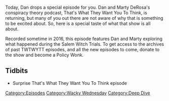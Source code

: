 {{DEFAULTSORT:
    #_EPISODE_0062S:TWTWYTT Special
}}{{Episode
    | title           = TWTWYTT Special
    | caption         = [https://knowledgefight.libsyn.com/knowledge-fight-twtwytt-special Listen to this episode on Libsyn]
    | episodeNumber   = S004
    | length          = 01:43:32
    | airDate         = July 12, 2017
    | episodeType     = [[:Category:Wacky Wednesday|Wacky Wednesday]], [[:Category:Deep Dive|Deep Dive]]
    | appearance      = [[Marty DeRosa]]
    | previousEpisode = [[62: August 19-26, 2015]]
    | nextEpisode     = [[63: July 12, 2017]]
}}

{{Stub}}

Today, Dan drops a special episode for you. Dan and Marty DeRosa's conspiracy theory podcast, That's What They Want You To Think, is returning, but many of you out there are not aware of why that is something to be excited about. So, here is a special taste of what that show is all about.

Recorded sometime in 2016, this episode features Dan and Marty exploring what happened during the Salem Witch Trials. To get access to the archives of past TWTWYTT episodes, and all the new episodes to come, donate to the show and become a Policy Wonk.

==Tidbits==

*Surprise That's What They Want You To Think episode

[[Category:Episodes]]
[[Category:Wacky Wednesday]]
[[Category:Deep Dive]]